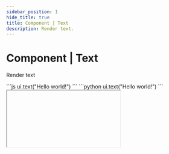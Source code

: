 ```yaml
---
sidebar_position: 1
hide_title: true
title: Component | Text
description: Render text.
---
```




# Component | Text

Render text

<Tabs groupId="sdkLanguage">
    <TabItem value="node" label="TypeScript / JavaScript">
    ```js
    ui.text("Hello world!")
    ```
    </TabItem>
    <TabItem value="python" label="Python">
    ```python
    ui.text("Hello world!")
    ```
    </TabItem>
</Tabs>

<IFrame type="components-display-text" heightPx={150} />

## Color & Size

Use the `color` and `size` properties to quickly change the appearance of the text. See the API reference below for the full list of supported values for each.

<Tabs groupId="sdkLanguage">
    <TabItem value="node" label="TypeScript / JavaScript">
    ```js
    page.add(() => ui.stack(
        [
            ui.text("Users", { color: "primary", size: "xl" }),
            ui.text("10 users found in database.", { color: "text-secondary" })
        ],
        { spacing: "4px" }
    ))
    ```
    </TabItem>
    <TabItem value="python" label="Python">
    ```python
    page.add(lambda: ui.stack(
        [
            ui.text("Users", color="primary", size="xl"),
            ui.text("10 users found in database.", color="text-secondary")
        ],
        spacing="4px"
    ))
    ```
    </TabItem>
</Tabs>

<IFrame type="components-display-text-appearance" heightPx={150} />

## Nested Text

You can nest text components to create more complex text structures.

<Tabs groupId="sdkLanguage">
    <TabItem value="node" label="TypeScript / JavaScript">
    ```js
    page.add(() => ui.text([
        "It is ",
        ui.text("very important", { color: "warning", style: { fontWeight: "600" }}),
        " very important that you know this..."
    ]))
    ```
    </TabItem>
    <TabItem value="python" label="Python">
    ```python
    page.add(lambda: ui.text([
        "It is ",
        ui.text("very important", color="warning", style={"fontWeight": "600"}),
        " very important that you know this..."
    ]))
    ```
    </TabItem>
</Tabs>

<IFrame type="components-display-text-nested" heightPx={150} />

## API reference

### Function signature

<Tabs groupId="sdkLanguage">
    <TabItem value="node" label="TypeScript / JavaScript">
    ```js
    ui.text(
        text: string | TextComponent | Array<string | TextComponent>,
        properties?: Partial<{
            color: "text" | "text-secondary" | "primary" | "success" | "warning" | "danger" | "background",
            size: "xs" | "sm" | "md" | "lg" | "xl",
            style: Style
        }>
    )
    ```
    </TabItem>
    <TabItem value="python" label="Python">
    ```python
    ui.text(
        text: str | TextComponent | list[str | TextComponent],
        *,
        color: Literal["text", "text-secondary", "primary", "success", "warning", "danger", "background"] = "text",
        size: Literal["xs", "sm", "md", "lg", "xl"] = "md",
        style: Style | None = None
    )
    ```
    </TabItem>
</Tabs>

### Parameters

<Parameter
    name="text"
    required={true}
    type={lang => lang === "js" ? "string | TextComponent | Array\<string | TextComponent>" : "string | TextComponent | list[string | TextComponent]"}
    description="The text to be displayed."
/>

<Parameter
    name="color"
    required={false}
    type="literal"
    description={
        <>
            <p>
              Specifies the color of the text. Defaults to <code>"text"</code>
            </p>
            <p>Options:</p>
            <ul>
              <li>
                <code>"text"</code>: Default text color
              </li>
              <li>
                <code>"text-secondary"</code>: Secondary text color, uses a lighter shade of the default text color
              </li>
              <li>
                <code>"primary"</code>: Primary color. Defaults to a shade of blue. Can be set via the <a href="/guides/styling-your-app#theming">theme</a>.
              </li>
              <li>
                <code>"success"</code>: Success color, green.
              </li>
              <li>
                <code>"warning"</code>: Warning color, orange.
              </li>
              <li>
                <code>"danger"</code>: Danger color, red.
              </li>
              <li>
                <code>"background"</code>: Background color. Can be used over inverted backgrounds.
              </li>
            </ul>
        </>
    }
    version="0.19.1"
/>

<Parameter
    name="size"
    required={false}
    type="literal"
    description={
        <>
            <p>
              Specifies the size of the text. Defaults to <code>"md"</code>
            </p>
            <p>Options:</p>
            <ul>
              <li>
                <code>"xs"</code>: Extra small text
              </li>
              <li>
                <code>"sm"</code>: Small text
              </li>
              <li>
                <code>"md"</code>: Medium text
              </li>
              <li>
                <code>"lg"</code>: Large text
              </li>
              <li>
                <code>"xl"</code>: Extra large text
              </li>
            </ul>
        </>
    }
    version="0.19.1"
/>

<ParameterTemplate.Style />
